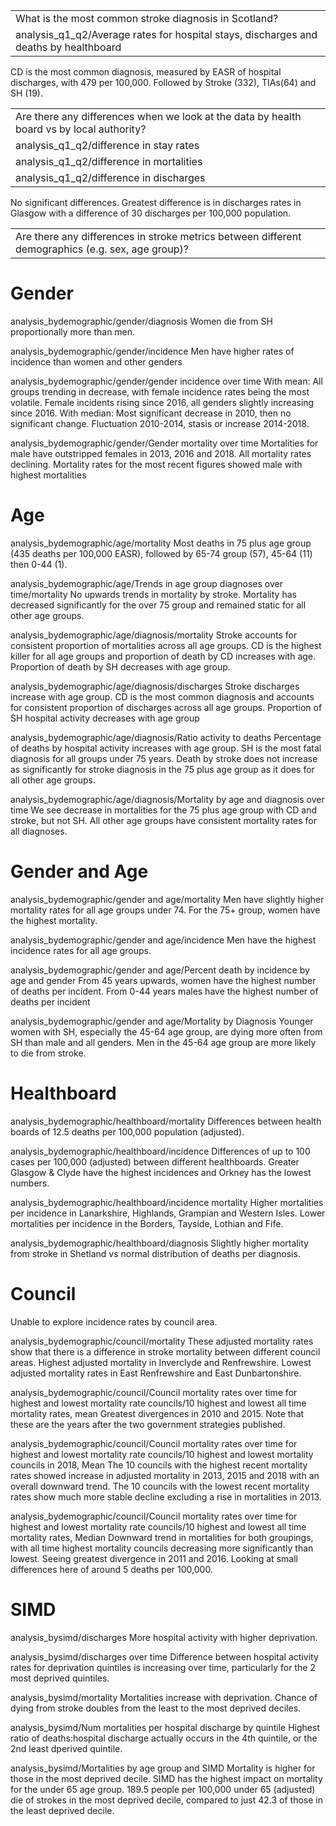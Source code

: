 ----
What is the most common stroke diagnosis in Scotland?
analysis_q1_q2/Average rates for hospital stays, discharges and deaths by healthboard 
----

CD is the most common diagnosis, measured by EASR of hospital discharges, with 479 per 100,000. Followed by Stroke (332), TIAs(64) and SH (19).

----
Are there any differences when we look at the data by health board vs by local authority?
analysis_q1_q2/difference in stay rates
analysis_q1_q2/difference in mortalities
analysis_q1_q2/difference in discharges
----

No significant differences. Greatest difference is in discharges rates in Glasgow with a difference of 30 discharges per 100,000 population.

----
Are there any differences in stroke metrics between different demographics (e.g. sex, age group)?
----

# Gender
analysis_bydemographic/gender/diagnosis
  Women die from SH proportionally more than men.
  
analysis_bydemographic/gender/incidence
  Men have higher rates of incidence than women and other genders
  
analysis_bydemographic/gender/gender incidence over time
With mean:
  All groups trending in decrease, with female incidence rates being the most volatile.
  Female incidents rising since 2016, all genders slightly increasing since 2016.
With median: 
  Most significant decrease in 2010, then no significant change. 
  Fluctuation 2010-2014, stasis or increase 2014-2018.
  
analysis_bydemographic/gender/Gender mortality over time
  Mortalities for male have outstripped females in 2013, 2016 and 2018.
  All mortality rates declining.
  Mortality rates for the most recent figures showed male with highest mortalities
  
# Age

analysis_bydemographic/age/mortality
  Most deaths in 75 plus age group (435 deaths per 100,000 EASR), followed by 65-74 group (57), 45-64 (11) then 0-44 (1).
  
analysis_bydemographic/age/Trends in age group diagnoses over time/mortality
  No upwards trends in mortality by stroke.
  Mortality has decreased significantly for the over 75 group and remained static for all other age groups.
  
analysis_bydemographic/age/diagnosis/mortality
  Stroke accounts for consistent proportion of mortalities across all age groups.
  CD is the highest killer for all age groups and proportion of death by CD increases with age.
  Proportion of death by SH decreases with age group.
  
analysis_bydemographic/age/diagnosis/discharges
  Stroke discharges increase with age group.
  CD is the most common diagnosis and accounts for consistent proportion of discharges across all age groups.
  Proportion of SH hospital activity decreases with age group
  
analysis_bydemographic/age/diagnosis/Ratio activity to deaths
  Percentage of deaths by hospital activity increases with age group.
  SH is the most fatal diagnosis for all groups under 75 years.
  Death by stroke does not increase as significantly for stroke diagnosis in the 75 plus age group as it does for all other age groups.
  
analysis_bydemographic/age/diagnosis/Mortality by age and diagnosis over time
  We see decrease in mortalities for the 75 plus age group with CD and stroke, but not SH.     All other age groups have consistent mortality rates for all diagnoses.
  
# Gender and Age

analysis_bydemographic/gender and age/mortality
  Men have slightly higher mortality rates for all age groups under 74.
  For the 75+ group, women have the highest mortality.

analysis_bydemographic/gender and age/incidence
  Men have the highest incidence rates for all age groups.
  
analysis_bydemographic/gender and age/Percent death by incidence by age and gender
  From 45 years upwards, women have the highest number of deaths per incident. 
  From 0-44 years males have the highest number of deaths per incident
  
analysis_bydemographic/gender and age/Mortality by Diagnosis
  Younger women with SH, especially the 45-64 age group, are dying more often from SH than male and all genders.
  Men in the 45-64 age group are more likely to die from stroke.
  
# Healthboard

analysis_bydemographic/healthboard/mortality
  Differences between health boards of 12.5 deaths per 100,000 population (adjusted).

analysis_bydemographic/healthboard/incidence
  Differences of up to 100 cases per 100,000 (adjusted) between different healthboards.
  Greater Glasgow & Clyde have the highest incidences and Orkney has the lowest numbers.

analysis_bydemographic/healthboard/incidence mortality
  Higher mortalities per incidence in Lanarkshire, Highlands, Grampian and Western Isles.
  Lower mortalities per incidence in the Borders, Tayside, Lothian and Fife.

analysis_bydemographic/healthboard/diagnosis
  Slightly higher mortality from stroke in Shetland vs normal distribution of deaths per diagnosis.

# Council

Unable to explore incidence rates by council area.

analysis_bydemographic/council/mortality
  These adjusted mortality rates show that there is a difference in stroke mortality between different council areas. 
  Highest adjusted mortality in Inverclyde and Renfrewshire.
  Lowest adjusted mortality rates in East Renfrewshire and East Dunbartonshire.

analysis_bydemographic/council/Council mortality rates over time for highest and lowest mortality rate councils/10 highest and lowest all time mortality rates, mean
  Greatest divergences in 2010 and 2015.
  Note that these are the years after the two government strategies published.
  
analysis_bydemographic/council/Council mortality rates over time for highest and lowest mortality rate councils/10 highest and lowest mortality councils in 2018, Mean 
  The 10 councils with the highest recent mortality rates showed increase in adjusted mortality in 2013, 2015 and 2018 with an overall downward trend.
  The 10 councils with the lowest recent mortality rates show much more stable decline excluding a rise in mortalities in 2013.
  
analysis_bydemographic/council/Council mortality rates over time for highest and lowest mortality rate councils/10 highest and lowest all time mortality rates, Median
  Downward trend in mortalities for both groupings, with all time highest mortality councils decreasing more significantly than lowest.
  Seeing greatest divergence in 2011 and 2016.
  Looking at small differences here of around 5 deaths per 100,000.
  
# SIMD

analysis_bysimd/discharges
  More hospital activity with higher deprivation.
  
analysis_bysimd/discharges over time
  Difference between hospital activity rates for deprivation quintiles is increasing over time, particularly for the 2 most deprived quintiles.

analysis_bysimd/mortality
  Mortalities increase with deprivation.
  Chance of dying from stroke doubles from the least to the most deprived deciles.
  
analysis_bysimd/Num mortalities per hospital discharge by quintile
  Highest ratio of deaths:hospital discharge actually occurs in the 4th quintile, or the 2nd least dperived quintile.

analysis_bysimd/Mortalities by age group and SIMD
  Mortality is higher for those in the most deprived decile.
  SIMD has the highest impact on mortality for the under 65 age group. 
  189.5 people per 100,000 under 65 (adjusted) die of strokes in the most deprived decile, compared to just 42.3 of those in the least deprived decile.